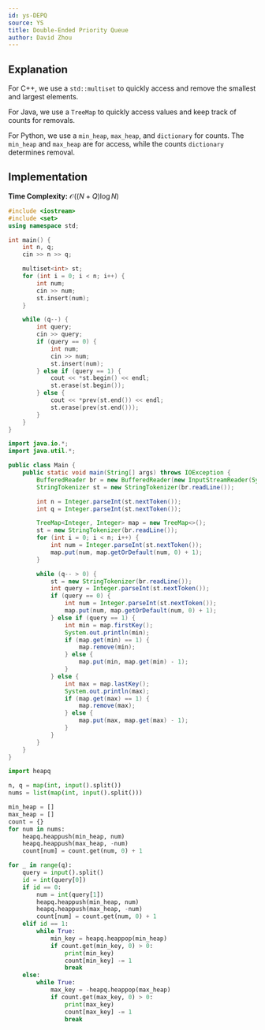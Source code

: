 ```yaml
---
id: ys-DEPQ
source: YS
title: Double-Ended Priority Queue
author: David Zhou
---
```



## Explanation

For C++, we use a ```std::multiset``` to quickly access and remove the smallest and largest elements.

For Java, we use a ```TreeMap``` to quickly access values and keep track of counts for removals.

For Python, we use a ```min_heap```, ```max_heap```, and ```dictionary``` for counts. The ```min_heap``` and ```max_heap``` are for access, while the counts ```dictionary``` determines removal.

## Implementation

**Time Complexity:** $\mathcal{O}((N+Q)\log N)$

<LanguageSection>

<CPPSection>

```cpp
#include <iostream>
#include <set>
using namespace std;

int main() {
	int n, q;
	cin >> n >> q;

	multiset<int> st;
	for (int i = 0; i < n; i++) {
		int num;
		cin >> num;
		st.insert(num);
	}

	while (q--) {
		int query;
		cin >> query;
		if (query == 0) {
			int num;
			cin >> num;
			st.insert(num);
		} else if (query == 1) {
			cout << *st.begin() << endl;
			st.erase(st.begin());
		} else {
			cout << *prev(st.end()) << endl;
			st.erase(prev(st.end()));
		}
	}
}
```

</CPPSection>

<JavaSection>

```java
import java.io.*;
import java.util.*;

public class Main {
	public static void main(String[] args) throws IOException {
		BufferedReader br = new BufferedReader(new InputStreamReader(System.in));
		StringTokenizer st = new StringTokenizer(br.readLine());

		int n = Integer.parseInt(st.nextToken());
		int q = Integer.parseInt(st.nextToken());

		TreeMap<Integer, Integer> map = new TreeMap<>();
		st = new StringTokenizer(br.readLine());
		for (int i = 0; i < n; i++) {
			int num = Integer.parseInt(st.nextToken());
			map.put(num, map.getOrDefault(num, 0) + 1);
		}

		while (q-- > 0) {
			st = new StringTokenizer(br.readLine());
			int query = Integer.parseInt(st.nextToken());
			if (query == 0) {
				int num = Integer.parseInt(st.nextToken());
				map.put(num, map.getOrDefault(num, 0) + 1);
			} else if (query == 1) {
				int min = map.firstKey();
				System.out.println(min);
				if (map.get(min) == 1) {
					map.remove(min);
				} else {
					map.put(min, map.get(min) - 1);
				}
			} else {
				int max = map.lastKey();
				System.out.println(max);
				if (map.get(max) == 1) {
					map.remove(max);
				} else {
					map.put(max, map.get(max) - 1);
				}
			}
		}
	}
}
```

</JavaSection>

<PySection>

```py
import heapq

n, q = map(int, input().split())
nums = list(map(int, input().split()))

min_heap = []
max_heap = []
count = {}
for num in nums:
	heapq.heappush(min_heap, num)
	heapq.heappush(max_heap, -num)
	count[num] = count.get(num, 0) + 1

for _ in range(q):
	query = input().split()
	id = int(query[0])
	if id == 0:
		num = int(query[1])
		heapq.heappush(min_heap, num)
		heapq.heappush(max_heap, -num)
		count[num] = count.get(num, 0) + 1
	elif id == 1:
		while True:
			min_key = heapq.heappop(min_heap)
			if count.get(min_key, 0) > 0:
				print(min_key)
				count[min_key] -= 1
				break
	else:
		while True:
			max_key = -heapq.heappop(max_heap)
			if count.get(max_key, 0) > 0:
				print(max_key)
				count[max_key] -= 1
				break
```

</PySection>

</LanguageSection>
